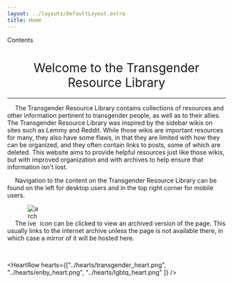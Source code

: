 ```yaml
---
layout: ../layouts/DefaultLayout.astro
title: Home
---
```


<div id="toc" class="contents-table">
  <ul>
    <li></li>
  </ul>
  <span><p>Contents</p></span>
</div>

<h1 style="text-align:center; font-weight:normal;">Welcome to the Transgender Resource Library</h1>

---

&emsp; The Transgender Resource Library contains collections of resources and other information
pertinent to transgender people, as well as to their allies. The Transgender Resource Library
was inspired by the sidebar wikis on sites such as Lemmy and Reddit. While those wikis are important
resources for many, they also have some flaws, in that they are limited with how they can be 
organized, and they often contain links to posts, some of which are deleted. This website aims
to provide helpful resources just like those wikis, but with improved organization and with
archives to help ensure that information isn't lost.

&emsp; Navigation to the content on the Transgender Resource Library can be found on the left for
desktop users and in the top right corner for mobile users.

&emsp; The <img style="display:inline; vertical-align:bottom; max-width:1.5rem;" src="../icons/archive.svg" alt="archive" />
icon can be clicked to view an archived version of the page. This usually links to the internet
archive unless the page is not available there, in which case a mirror of it will be hosted here.

&nbsp;

<HeartRow hearts={["../hearts/transgender_heart.png",
                   "../hearts/enby_heart.png",
                   "../hearts/lgbtq_heart.png" ]} />

